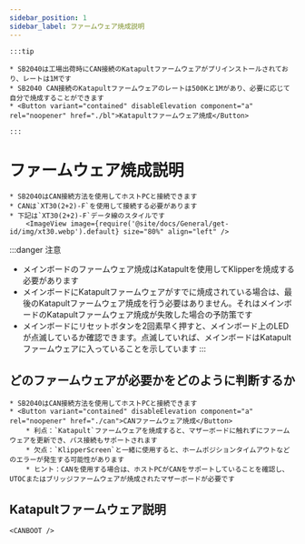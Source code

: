 ```yaml
---
sidebar_position: 1
sidebar_label: ファームウェア焼成説明
---
```





    :::tip

    * SB2040は工場出荷時にCAN接続のKatapultファームウェアがプリインストールされており、レートは1Mです
    * SB2040 CAN接続のKatapultファームウェアのレートは500Kと1Mがあり、必要に応じて自分で焼成することができます
    * <Button variant="contained" disableElevation component="a" rel="noopener" href="./bl">Katapultファームウェア焼成</Button>
    
    :::

# ファームウェア焼成説明

    * SB2040はCAN接続方法を使用してホストPCと接続できます
    * CANは`XT30(2+2)-F`を使用して接続する必要があります
    * 下記は`XT30(2+2)-F`データ線のスタイルです
        <ImageView image={require('@site/docs/General/get-id/img/xt30.webp').default} size="80%" align="left" />

:::danger 注意
* メインボードのファームウェア焼成はKatapultを使用してKlipperを焼成する必要があります
* メインボードにKatapultファームウェアがすでに焼成されている場合は、最後のKatapultファームウェア焼成を行う必要はありません。それはメインボードのKatapultファームウェア焼成が失敗した場合の予防策です
* メインボードにリセットボタンを2回素早く押すと、メインボード上のLEDが点滅しているか確認できます。点滅していれば、メインボードはKatapultファームウェアに入っていることを示しています
:::

## どのファームウェアが必要かをどのように判断するか

    * SB2040はCAN接続方法を使用してホストPCと接続できます
    * <Button variant="contained" disableElevation component="a" rel="noopener" href="./can">CANファームウェア焼成</Button>
        * 利点：`Katapult`ファームウェアを焼成すると、マザーボードに触れずにファームウェアを更新でき、バス接続もサポートされます
        * 欠点：`KlipperScreen`と一緒に使用すると、ホームポジションタイムアウトなどのエラーが発生する可能性があります
        * ヒント：CANを使用する場合は、ホストPCがCANをサポートしていることを確認し、UTOCまたはブリッジファームウェアが焼成されたマザーボードが必要です


## Katapultファームウェア説明

    <CANBOOT />
